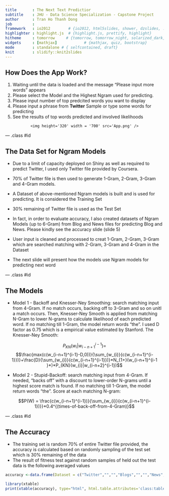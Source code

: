 ```yaml
---
title       : The Next Text Predictior
subtitle    : JHU - Data Science Specialization - Capstone Project
author      : Tran Ho Thanh Dong
job         : 
framework   : io2012        # {io2012, html5slides, shower, dzslides, ...}
highlighter : highlight.js  # {highlight.js, prettify, highlight}
hitheme     : tomorrow     # {tomorrow, tomorrow_night, solarized_dark, solarized_light}
widgets     : [mathjax]            # {mathjax, quiz, bootstrap}
mode        : standalone # { selfcontained, draft}
knit        : slidify::knit2slides
--- 
```


<style type="text/css">

@import url("//fonts.googleapis.com/css?family=Lobster|Cabin:400,700");

slides > slide {
  background: #0477BF !important;
}

.title-slide {
  background-color: #0477BF; /* #EDE0CF; ; #CA9F9D*/
}

.title-slide hgroup > h1{
 font-family: 'Lobster', cursive; 
 color: #FEE202 ;
}



.title-slide hgroup > h2 {
  font-family: 'Lobster', cursive;
  color: #B81D18 ;  /* ; #EF5150*/
}

article p, article li, article li.build, section p, section li{
  font-family: 'Comic Sans MS','Helvetica', 'Crimson Text', 'Garamond',  'Palatino', sans-serif;
  text-align: justify;
  font-size:22px;
  line-height: 1.5em;
  color: white;
}

slide:not(.segue) h2{
  font-family: 'Lobster', cursive;
  font-size: 52px;
  font-style: normal;
  font-weight: bold;
  text-transform: normal;
  letter-spacing: -2px;
  line-height: 1.2em;
  color: #FEE202;
}


/* Tables */
table caption{
  margin-top: 20pt;
  font-weight: normal;
  font-family: "Trebuchet MS", Garuda, sans-serif;
}

table th {
  text-transform: capitalize;
}

/* Tables */

table {
  border: none;
  width: 100%;
  border-collapse: collapse;
  font-size: 20px;
  line-height: 32px;
  font-family: 'Trebuchet MS';
  font-weight: bolder;
  color: black;#BD0102;
}
table thead {
  border-top: 1px solid #BFBEAD;
  border-bottom: 1px solid #BFBEAD;
}
table td, table caption {
  margin: 0;
  padding: 2pt 6pt;
  text-align: center;
  vertical-align: top;
}
table th {
  background: #191919;
  color: #48ca3b ;
  text-transform: uppercase;
  text-align: center;
  vertical-align: top;
}
table td {
  border-bottom: 1px solid #CFCEBD;
}
table tr:nth-child(2n+1) {
/*  background: #E8F2FF; */
  background: #F9DF8D;
}

table tr:nth-child(2n) {
/*  background: #E8F2FF; */
  background: #EE9C21;
}
</style>


## How Does the App Work?

1. Waiting until the data is loaded and the message "Please input more words" appears
2. Please select the Model and the Highest Ngram used for predicting.
3. Please input number of top predcited words you want to display
4. Please input a phrase from **Twitter** Sample or type some words for predicting
5. See the results of top words predicted and involved likelihoods

<div style='text-align: center;'>
    <img height='320' width = '700' src='App.png' />
</div>

--- .class #id

##  The Data Set for Ngram Models


- Due to a limit of capacity deployed on Shiny as well as required to predict Twitter, I used only Twitter file provided by Coursera. 

-  70% of Twitter file is then used to generate 1-Gram, 2-Gram, 3-Gram and 4-Gram models.

-  A Dataset of above-mentioned Ngram models is built and is used for predicting. It is considered the Training Set

- 30% remaining of Twitter file is used as the Test Set

- In fact, in order to evaluate accuracy, I also created datasets of Ngram Models (up to 6-Gram) from Blog and News files for predicting Blog and News. Please kindly see the accuracy slide (slide 5)

- User input is cleaned and processed to creat 1-Gram, 2-Gram, 3-Gram which are searched matching with 2-Gram, 3-Gram and 4-Gram in the Dataset

- The next slide will present how the models use Ngram models for predicting next word


--- .class #id

## The Models

- Model 1 - Backoff and Knesser-Ney Smoothing: search matching input from 4-Gram. If no match occurs, backing off to 3-Gram and so on unitl a match occurs. Then, Knesser-Ney Smooth is applied from matching N-Gram to lower N-grams to calculate likelihood of each predicted word. If no matching till 1-Gram, the model return words "the". I used D factor as 0.75 which is a empirical value estimated by Stanford. The Knesser-Ney Smooth:

$$P_{KN}(w_{i}|w_{i-n+1}^{i-1}) = $$
$$\frac{max(c(w_{i-n+1}^{i-1}-D,0))}{\sum_{w_{i}}{c(w_{i-n+1}^{i-1}})}+\frac{D}{\sum_{w_{i}}{c(w_{i-n+1}^{i-1}})}*N_{1+}(w_{i-n+1}^{i-1 }*)*P_{KN}(w_{i}|w_{i-n+2}^{i-1})$$

- Model 2 - Stupid-Backoff: search matching input from 4-Gram. If needed, "backs off" with a discount to lower-order N-grams until a highest score match is found. If no matching till 1-Gram, the model return words "the". Score at each matching N-gram:

$$P(W) = \frac{c(w_{i-n+1}^{i-1})}{\sum_{w_{i}}{c(w_{i-n+1}^{i-1})}}*0.4^{(times-of-back-off-from-4-Gram)}$$ 

--- .class #id

## The Accuracy

- The training set is random 70% of entire Twitter file provided, the accuracy is calculated based on randomly sampling of the test set which is 30% remaining of the data
- The result of fitness test against random samples of held out the test data is the following averaged values

```r

accuracy <-data.frame(Dataset = c("Twitter","","","Blogs","","","News","",""), words = c("1","2","3","1","2","3","1","2","3"), Knesser_Ney = c("19.3 %","27.6 %","31.4 %","21.1 %","29.7 %","33.5 %","21.4 %","28.6 %","34.0 %"), Stupid_Backoff = c("17.6 %","25.4 %","29.5 %","18.1 %","26.2 %","30.5 %","19.4 %","27.4 %","31.9 %"), row.names = NULL, stringsAsFactors = F)

library(xtable)
print(xtable(accuracy), type="html", html.table.attributes='class:table', include.rownames = FALSE)
```
